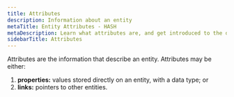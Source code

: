 ```yaml
---
title: Attributes
description: Information about an entity
metaTitle: Entity Attributes - HASH
metaDescription: Learn what attributes are, and get introduced to the different kinds of attributes that may exist on entities in HASH
sidebarTitle: Attributes
---
```


Attributes are the information that describe an entity. Attributes may be either:

1. **properties:** values stored directly on an entity, with a data type; or
1. **links:** pointers to other entities.